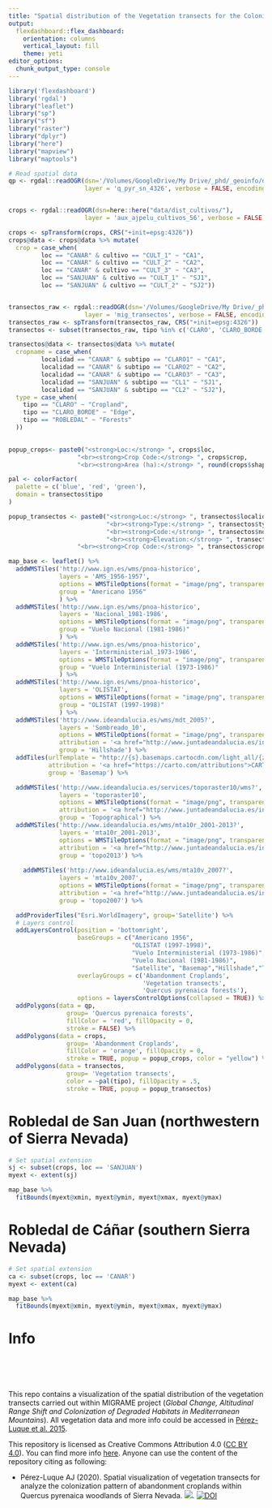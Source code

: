 ```yaml
---
title: "Spatial distribution of the Vegetation transects for the Colonization Pattern experiment (*Q. pyrenaica*)"
output: 
  flexdashboard::flex_dashboard:
    orientation: columns
    vertical_layout: fill
    theme: yeti
editor_options: 
  chunk_output_type: console
---
```


```r
library('flexdashboard')
library('rgdal')
library("leaflet") 
library("sp")
library("sf")
library("raster")
library("dplyr")
library("here")
library("mapview")
library("maptools")
```


```r
# Read spatial data 
qp <- rgdal::readOGR(dsn='/Volumes/GoogleDrive/My Drive/_phd/_geoinfo/dist_SN/',
                     layer = 'q_pyr_sn_4326', verbose = FALSE, encoding = "UTF-8")


crops <- rgdal::readOGR(dsn=here::here("data/dist_cultivos/"),
                     layer = 'aux_ajpelu_cultivos_56', verbose = FALSE, encoding = "UTF-8")

crops <- spTransform(crops, CRS("+init=epsg:4326")) 
crops@data <- crops@data %>% mutate(
  crop = case_when(
         loc == "CANAR" & cultivo == "CULT_1" ~ "CA1",
         loc == "CANAR" & cultivo == "CULT_2" ~ "CA2",
         loc == "CANAR" & cultivo == "CULT_3" ~ "CA3",
         loc == "SANJUAN" & cultivo == "CULT_1" ~ "SJ1",
         loc == "SANJUAN" & cultivo == "CULT_2" ~ "SJ2"))


transectos_raw <- rgdal::readOGR(dsn='/Volumes/GoogleDrive/My Drive/_phd/_geoinfo/migrame/',
                     layer = 'mig_transectos', verbose = FALSE, encoding = "UTF-8")
transectos_raw <- spTransform(transectos_raw, CRS("+init=epsg:4326")) 
transectos <- subset(transectos_raw, tipo %in% c('CLARO', 'CLARO_BORDE','ROBLEDAL')) 

transectos@data <- transectos@data %>% mutate(
  cropname = case_when(
         localidad == "CANAR" & subtipo == "CLARO1" ~ "CA1",
         localidad == "CANAR" & subtipo == "CLARO2" ~ "CA2",
         localidad == "CANAR" & subtipo == "CLARO3" ~ "CA3",
         localidad == "SANJUAN" & subtipo == "CL1" ~ "SJ1",
         localidad == "SANJUAN" & subtipo == "CL2" ~ "SJ2"),
  type = case_when(
    tipo == "CLARO" ~ "Cropland",
    tipo == "CLARO_BORDE" ~ "Edge",
    tipo == "ROBLEDAL" ~ "Forests"
  ))
  

```


```r
popup_crops<- paste0("<strong>Loc:</strong> ", crops$loc,
                   "<br><strong>Crop Code:</strong> ", crops$crop,
                   "<br><strong>Area (ha):</strong> ", round(crops$shape_area/10000, 2))

pal <- colorFactor(
  palette = c('blue', 'red', 'green'),
  domain = transectos$tipo
)

popup_transectos <- paste0("<strong>Loc:</strong> ", transectos$localidad,
                           "<br><strong>Type:</strong> ", transectos$type,
                           "<br><strong>Code:</strong> ", transectos$nombre,
                           "<br><strong>Elevation:</strong> ", transectos$altitud,
                   "<br><strong>Crop Code:</strong> ", transectos$cropname)
```


```r
map_base <- leaflet() %>%
  addWMSTiles('http://www.ign.es/wms/pnoa-historico', 
              layers = 'AMS_1956-1957',
              options = WMSTileOptions(format = "image/png", transparent = TRUE),
              group = "Americano 1956"
              ) %>% 
  addWMSTiles('http://www.ign.es/wms/pnoa-historico', 
              layers = 'Nacional_1981-1986',
              options = WMSTileOptions(format = "image/png", transparent = TRUE),
              group = "Vuelo Nacional (1981-1986)"
              ) %>% 
  addWMSTiles('http://www.ign.es/wms/pnoa-historico', 
              layers = 'Interministerial_1973-1986',
              options = WMSTileOptions(format = "image/png", transparent = TRUE),
              group = "Vuelo Interministerial (1973-1986)"
              ) %>%
  addWMSTiles('http://www.ign.es/wms/pnoa-historico', 
              layers = 'OLISTAT',
              options = WMSTileOptions(format = "image/png", transparent = TRUE),
              group = "OLISTAT (1997-1998)"
              ) %>%
  addWMSTiles('http://www.ideandalucia.es/wms/mdt_2005?',
              layers = 'Sombreado_10',
              options = WMSTileOptions(format = "image/png", transparent = TRUE),
              attribution = '<a href="http://www.juntadeandalucia.es/institutodeestadisticaycartografia" target="_blank">Instituto de Estadística y Cartografía de Andalucía</a>', 
              group = 'Hillshade') %>% 
  addTiles(urlTemplate = "http://{s}.basemaps.cartocdn.com/light_all/{z}/{x}/{y}.png",
           attribution = '<a href="https://carto.com/attributions">CARTO</a>',
           group = 'Basemap') %>%

  addWMSTiles('http://www.ideandalucia.es/services/toporaster10/wms?',
              layers = 'toporaster10',
              options = WMSTileOptions(format = "image/png", transparent = FALSE),
              attribution = '<a href="http://www.juntadeandalucia.es/institutodeestadisticaycartografia" target="_blank">Instituto de Estadística y Cartografía de Andalucía</a>',
              group = 'Topographical') %>%
  addWMSTiles('http://www.ideandalucia.es/wms/mta10r_2001-2013?',
              layers = 'mta10r_2001-2013',
              options = WMSTileOptions(format = "image/png", transparent = FALSE),
              attribution = '<a href="http://www.juntadeandalucia.es/institutodeestadisticaycartografia" target="_blank">Instituto de Estadística y Cartografía de Andalucía</a>',
              group = 'topo2013') %>% 
  
    addWMSTiles('http://www.ideandalucia.es/wms/mta10v_2007?',
              layers = 'mta10v_2007',
              options = WMSTileOptions(format = "image/png", transparent = FALSE),
              attribution = '<a href="http://www.juntadeandalucia.es/institutodeestadisticaycartografia" target="_blank">Instituto de Estadística y Cartografía de Andalucía</a>',
              group = 'topo2007') %>% 

  addProviderTiles("Esri.WorldImagery", group='Satellite') %>%
  # Layers control
  addLayersControl(position = 'bottomright',
                   baseGroups = c("Americano 1956",
                                  "OLISTAT (1997-1998)",
                                  "Vuelo Interministerial (1973-1986)",
                                  "Vuelo Nacional (1981-1986)",
                                  "Satellite", "Basemap","Hillshade","Topographical",  "topo2013", "topo2007"),
                   overlayGroups = c('Abandonment Croplands',
                                     'Vegetation transects',
                                     'Quercus pyrenaica forests'),
                   options = layersControlOptions(collapsed = TRUE)) %>%
  addPolygons(data = qp,
                group= 'Quercus pyrenaica forests',
                fillColor = 'red', fillOpacity = 0, 
                stroke = FALSE) %>% 
  addPolygons(data = crops,
                group= 'Abandonment Croplands',
                fillColor = 'orange', fillOpacity = 0, 
                stroke = TRUE, popup = popup_crops, color = "yellow") %>% 
  addPolygons(data = transectos,
                group= 'Vegetation transects',
                color = ~pal(tipo), fillOpacity = .5, 
                stroke = TRUE, popup = popup_transectos)
```


Robledal de San Juan (northwestern of Sierra Nevada) 
=============================================================================

```r
# Set spatial extension 
sj <- subset(crops, loc == 'SANJUAN') 
myext <- extent(sj)

map_base %>% 
  fitBounds(myext@xmin, myext@ymin, myext@xmax, myext@ymax) 
```


Robledal de Cáñar (southern Sierra Nevada) 
=============================================================================

```r
# Set spatial extension 
ca <- subset(crops, loc == 'CANAR') 
myext <- extent(ca)

map_base %>% 
  fitBounds(myext@xmin, myext@ymin, myext@xmax, myext@ymax) 
```


Info
=============================================================================
\
\
\

This repo contains a visualization of the spatial distribution of the vegetation transects carried out within MIGRAME project (*Global Change, Altitudinal Range Shift and Colonization of Degraded Habitats in Mediterranean Mountains*). All vegetation data and more info could be accessed in [Pérez-Luque et al. 2015](https://phytokeys.pensoft.net/article/5482/). 

This repository is licensed as Creative Commons Attribution 4.0 ([CC BY 4.0](https://creativecommons.org/licenses/by/4.0/)). You can find more info [here](/LICENSE). Anyone can use the content of the repository citing as following:

* Pérez-Luque AJ (2020). Spatial visualization of vegetation transects for analyze the colonization pattern of abandonment croplands within Quercus pyrenaica woodlands of Sierra Nevada. ![](https://img.shields.io/badge/version-1.0.0-green.svg).  [![DOI](https://zenodo.org/badge/371296612.svg)](https://zenodo.org/badge/latestdoi/371296612)



